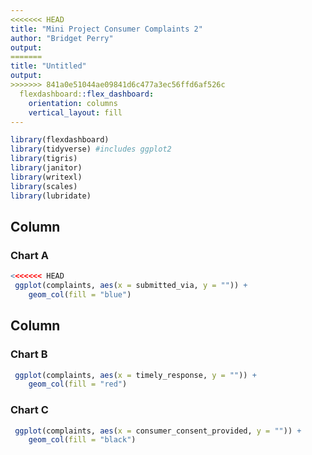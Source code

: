```yaml
---
<<<<<<< HEAD
title: "Mini Project Consumer Complaints 2"
author: "Bridget Perry"
output:
=======
title: "Untitled"
output: 
>>>>>>> 841a0e51044ae09841d6c477a3ec56ffd6af526c
  flexdashboard::flex_dashboard:
    orientation: columns
    vertical_layout: fill
---
```


```r
library(flexdashboard)
library(tidyverse) #includes ggplot2
library(tigris)
library(janitor)
library(writexl)
library(scales)
library(lubridate)

```

Column {data-width=650}
-----------------------------------------------------------------------

### Chart A

```r

<<<<<<< HEAD
 ggplot(complaints, aes(x = submitted_via, y = "")) +
    geom_col(fill = "blue")


```

Column {data-width=350}
-----------------------------------------------------------------------

### Chart B

```r

 ggplot(complaints, aes(x = timely_response, y = "")) +
    geom_col(fill = "red")


```

### Chart C

```r

 ggplot(complaints, aes(x = consumer_consent_provided, y = "")) +
    geom_col(fill = "black")

```

